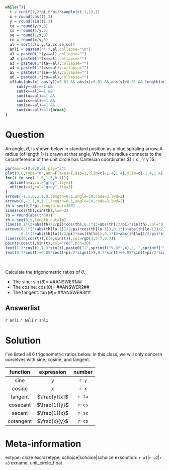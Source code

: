 ```r
while(T){
  t = runif(1,2*pi,6*pi)*sample(c(-1,1),1)
  x = round(cos(t),3)
  y = round(sin(t),3)
  ta = round(y/x,3)
  cs = round(1/y,3)
  se = round(1/x,3)
  co = round(x/y,3)
  al = sort(c(x,y,ta,cs,se,co))
  anli = paste0("* ",al,collapse="\n")
  a1 = paste0(1*(y==al),collapse="")
  a2 = paste0(1*(x==al),collapse="")
  a3 = paste0(1*(ta==al),collapse="")
  a4 = paste0(1*(cs==al),collapse="")
  a5 = paste0(1*(se==al),collapse="")
  a6 = paste0(1*(co==al),collapse="")
  if(abs(abs(x)-abs(y))>0.01 && abs(x)>0.01 && abs(y)>0.01 && length(unique(al))==6 && min(diff(sort(abs(al))))>0.01 && 
     sum(y==al)==1 &&
     sum(x==al)==1 &&
     sum(ta==al)==1 &&
     sum(cs==al)==1 &&
     sum(se==al)==1 &&
     sum(co==al)==1){break}
}

```

Question
========

An angle, $\theta$, is shown below in standard position as a blue spiraling arrow. A radius (of length 1) is drawn at that angle. Where the radius connects to the circumference of the unit circle has Cartesian coordinates $(`r x`, `r y`)$.

```r
par(mar=c(0,0,0,0),pty="s")
plot(0,0,type="n",ann=F,axes=F,asp=1,xlim=c(-1.4,1.4),ylim=c(-1.4,1.4))
for(i in seq(-1.5,1.5,0.1)){
  abline(h=i,col="grey",lty=3)
  abline(v=i,col="grey",lty=3)
}
arrows(-1.1,0,1.1,0,length=0.1,angle=10,code=3,lwd=2)
arrows(0,-1.1,0,1.1,length=0.1,angle=10,code=3,lwd=2)
th = seq(0,2*pi,length.out=360)
lines(cos(th),sin(th),lwd=2)
lo = round(abs(t*30))
th = seq(0,t,length.out=lo)
lines(0.1*(3+abs(th)/2/pi)*cos(th),0.1*(3+abs(th)/2/pi)*sin(th),col="blue")
arrows(0.1*(3+abs(th[lo-1])/2/pi)*cos(th[lo-1]),0.1*(3+abs(th[lo-1])/2/pi)*sin(th[lo-1]),
       0.1*(3+abs(th[lo])/2/pi)*cos(th[lo]),0.1*(3+abs(th[lo])/2/pi)*sin(th[lo]),col="blue",length=0.2,angle=30)
lines(c(0,cos(t)),c(0,sin(t)),col=rgb(1,0.7,0.7))
points(cos(t),sin(t),col="red",pch=20)
text(1.3*cos(t),1.3*sin(t),paste0("(",sprintf("%.3f",x),", ",sprintf("%.3f",y),")"),col="red")
text(0.7*cos(t)+0.05*cos(t+pi/2*sign(t)),0.7*sin(t)+0.05*sin(t+pi/2*sign(t)),"1",col="red")
```
\

Calculate the trigonometric ratios of $\theta$.

* The sine: $\sin(\theta) =$ ##ANSWER1## 
* The cosine: $\cos(\theta)=$ ##ANSWER2##
* The tangent: $\tan(\theta)=$ ##ANSWER3##

Answerlist
--------

`r anli`
`r anli`
`r anli`

Solution
========

I've listed all 6 trigonometric ratios below. In this class, we will only concern ourselves with sine, cosine, and tangent.

| function | expression | number | 
|:---:|:---:|:---:|
| sine | $y$ | `r y` |
| cosine | $x$ | `r x` |
| tangent | $\frac{y}{x}$ | `r ta` |
| cosecant | $\frac{1}{y}$ | `r cs` |
| secant | $\frac{1}{x}$ | `r se` |
| cotangent | $\frac{x}{y}$ | `r co` |


Meta-information
============
extype: cloze
exclozetype: schoice|schoice|schoice
exsolution: `r a1`|`r a2`|`r a3`
exname: unit_circle_float